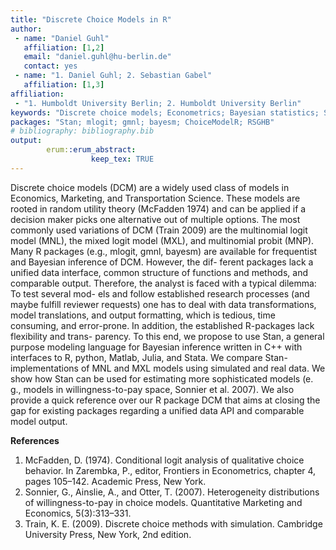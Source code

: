 ```yaml
---
title: "Discrete Choice Models in R"
author:
 - name: "Daniel Guhl"
   affiliation: [1,2]
   email: "daniel.guhl@hu-berlin.de"
   contact: yes
 - name: "1. Daniel Guhl; 2. Sebastian Gabel"
   affiliation: [1,3]
affiliation:
 - "1. Humboldt University Berlin; 2. Humboldt University Berlin"
keywords: "Discrete choice models; Econometrics; Bayesian statistics; Stan"
packages: "Stan; mlogit; gmnl; bayesm; ChoiceModelR; RSGHB"
# bibliography: bibliography.bib
output:  
        erum::erum_abstract:
                  keep_tex: TRUE
---
```


Discrete choice models (DCM) are a widely used class of models in
Economics, Marketing, and Transportation Science. These models are
rooted in random utility theory (McFadden 1974) and can be applied if a
decision maker picks one alternative out of multiple options. The most
commonly used variations of DCM (Train 2009) are the multinomial logit
model (MNL), the mixed logit model (MXL), and multinomial probit (MNP).
Many R packages (e.g., mlogit, gmnl, bayesm) are available for
frequentist and Bayesian inference of DCM. However, the dif- ferent
packages lack a unified data interface, common structure of functions
and methods, and comparable output. Therefore, the analyst is faced with
a typical dilemma: To test several mod- els and follow established
research processes (and maybe fulfill reviewer requests) one has to deal
with data transformations, model translations, and output formatting,
which is tedious, time consuming, and error-prone. In addition, the
established R-packages lack flexibility and trans- parency. To this end,
we propose to use Stan, a general purpose modeling language for Bayesian
inference written in C++ with interfaces to R, python, Matlab, Julia,
and Stata. We compare Stan-implementations of MNL and MXL models using
simulated and real data. We show how Stan can be used for estimating
more sophisticated models (e. g., models in willingness-to-pay space,
Sonnier et al. 2007). We also provide a quick reference over our R
package DCM that aims at closing the gap for existing packages regarding
a unified data API and comparable model output.

**References**

1.  McFadden, D. (1974). Conditional logit analysis of qualitative
    choice behavior. In Zarembka, P., editor, Frontiers in Econometrics,
    chapter 4, pages 105–142. Academic Press, New York.
2.  Sonnier, G., Ainslie, A., and Otter, T. (2007). Heterogeneity
    distributions of willingness-to-pay in choice models. Quantitative
    Marketing and Economics, 5(3):313–331.
3.  Train, K. E. (2009). Discrete choice methods with simulation.
    Cambridge University Press, New York, 2nd edition.
